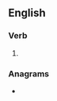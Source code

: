 ==English==

===Verb===
{{head|en|verb form}}

# {{en-third-person singular of|platinise}}

===Anagrams===
* {{anagrams|en|spinetails}}